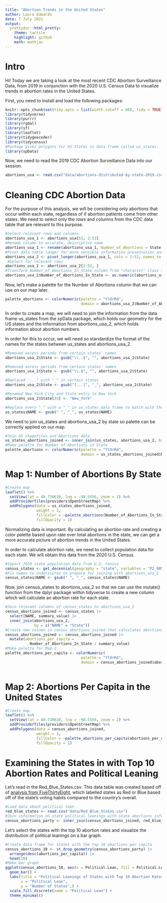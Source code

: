```yaml
---
title: "Abortion Trends in the United States"
author: Laura Edwards 
date: 7 July 2022
output: 
  prettydoc::html_pretty:
    theme: tactile
    highlight: github
    math: mathjax 
---
```


# Intro
Hi! Today we are taking a look at the most recent CDC Abortion Surveillance Data, from 2019 in conjunction with the 2020 U.S. Census Data to visualize trends in abortion rates in the United States.

First, you need to install and load the following packages:

```r
knitr::opts_chunk$set(tidy.opts = list(width.cutoff = 60), tidy = TRUE)
library(tidyverse)
library(purrr)
library(rgdal)
library(sf)
library(leaflet)
library(tidygeocoder)
library(tidycensus)
#Package gives polygons for US States in data frame called us_states.
library(spData)
```

Now, we need to read the 2019 CDC Abortion Surveillance Data into our session. 
```r
abortions_usa <- read.csv("data/abortions-distributed-by-state-2019.csv", skip = 1)
```

# Cleaning CDC Abortion Data
For the purpose of this analysis, we will be considering only abortions that occur within each state, regardless of if abortion patients come from other states. We need to select only the rows and columns from the CDC data table that are relevant to this purpose. 

```r
#Select relevant rows and columns
abortions_usa_1 <- abortions_usa[53, 2:53]
#Rename column to accurate, descriptive name
abortions_usa_1 <- rename(abortions_usa_1, Number_of_Abortions = State.Area)
#Pivot data table longer for more sensible information presentation and to prep for palette creation, which creates palettes based on a column, not a row, of values
abortions_usa_2 <- pivot_longer(abortions_usa_1, cols = 1:52, names_to = "State", values_to = "Number_of_Abortions_In_State")
 #Select for relevant rows
abortions_usa_2 <- abortions_usa_2[2:52, ]
#Transform Number_of_Abortions_In_State column from "character" class to "numeric" so that the colorNumeric palette can determine the range of the numbers and assign to color palette
abortions_usa_2$Number_of_Abortions_In_State <- as.numeric(abortions_usa_2$Number_of_Abortions_In_State) 
```
Now, let's make a palette for the Number of Abortions column that we can use on our map later. 
```r
palette_abortions <- colorNumeric(palette = "YlOrRd", 
                                  domain = abortions_usa_2$Number_of_Abortions_In_State)
```
In order to create a map, we will need to join the information from the data frame us_states from the spData package, which holds our geometry for the US states and the information from abortions_usa_2, which holds information about abortion numbers.

In order for this to occur, we will need so standardize the format of the names for the states between us_states and abortions_usa_2. 
```r
#Removed excess periods from certain states' names
abortions_usa_2$State <- gsub("\\..$", "", abortions_usa_2$State)

#Removed excess periods from certain states' names
abortions_usa_2$State <- gsub("\\.$", "", abortions_usa_2$State)

#Replaced '..." with "_" in certain states
abortions_usa_2$State <- gsub("[...]", "_", abortions_usa_2$State) 

#Renamed New York City and State entry to New York
abortions_usa_2$State[33] <- "New_York"

#Replace every " " with a "_" in us_states data frame to match with the name format for states in abortions_usa_2
us_states$NAME <- gsub(" ", "_", us_states$NAME) 
```
We need to join us_states and abortions_usa_2 by state so palette can be correctly applied on our map.
```r
#Join US shapefiles and Abortions data 
us_states_abortions_joined <- inner_join(us_states, abortions_usa_2, by = c("NAME" = "State"))
#Make palette for Number of Abortions in State
palette_abortions <- colorNumeric(palette = "YlOrRd", 
                                  domain = us_states_abortions_joined$Number_of_Abortions_In_State)
```
# Map 1: Number of Abortions By State
```r
#Create map
leaflet() %>%
  setView(lat = 40.730610, lng = -98.5556, zoom = 2) %>% 
  addProviderTiles(providers$OpenStreetMap) %>%
  addPolygons(data = us_states_abortions_joined, 
              weight = 1,
              fillColor = ~palette_abortions(Number_of_Abortions_In_State),
              fillOpacity = 1)
```
Normalizing data is important. By calculating an abortion rate and creating a color palette based upon rate over total abortions in the state, we can get a more accurate picture of abortion trends in the United States.  

In order to calculate abortion rate, we need to collect population data for each state. We will obtain this data from the 2020 U.S. Census.
```r
#Import 2020 state population data from U.S. Census
census_states <- get_decennial(geography = "state", variables = "P2_005N", year = 2020, geometry = TRUE, summary_var = "P1_001N", show_call = TRUE)
#Fix names to underscores to prepare for joining with abortions_usa_2
census_states$NAME <- gsub(" ", "_", census_states$NAME)
```
Now, join census_states to abortions_usa_2 so that we can use the mutate() function from the dplyr package within tidyverse to create a new column which will calculate an abortion rate for each state.
```r
#Join relevant columns of census_states to abortions_usa_2
census_abortions_joined <- census_states |> 
  select(NAME, summary_value) |>
  inner_join(abortions_usa_2, 
             by = c("NAME" = "State"))
#Create new column in census_abortions_joined that calculates abortions per capita for each state
census_abortions_joined <- census_abortions_joined |> 
  mutate(abortions_per_capita = 
           Number_of_Abortions_In_State / summary_value) 
#Make palette for Map 2
palette_abortions_per_capita <- colorNumeric(
                                  palette = "YlOrRd", 
                                  domain = census_abortions_joined$abortions_per_capita)
        
```
# Map 2: Abortions Per Capita in the United States
```r
#Create map
leaflet() %>%
  setView(lat = 40.730610, lng = -98.5556, zoom = 2) %>% 
  addProviderTiles(providers$OpenStreetMap) %>%
  addPolygons(data = census_abortions_joined, 
              weight = 1,
              fillColor = ~palette_abortions_per_capita(abortions_per_capita),
              fillOpacity = 1)
```
# Examining the States in with Top 10 Abortion Rates and Political Leaning

Let's read in the Red_Blue_States.csv. This data table was created based off of [analysis from FiveThirtyEight](https://fivethirtyeight.com/features/how-red-or-blue-is-your-state-your-congressional-district/), which labelled states as Red or Blue based off of the state's voting habits compared to the country's overall.  
```r
#Load data about political lean
red_blue_states <- read.csv("data/Red_Blue_States.csv") 
#Join information on state political leanings with state abortions information
census_abortions_party <- inner_join(census_abortions_joined, red_blue_states, by = c("NAME" = "State"))
```
Let's select the states with the top 10 abortion rates and visualize the distribution of political leanings on a bar graph.
```r
#Create data frame for states with the top 10 abortions per capita
census_abortions_10 <- st_drop_geometry(census_abortions_party) |>
  arrange(desc(abortions_per_capita)) |> 
  head(10)
#Make bar graph
ggplot(census_abortions_10, aes(x = Political.Lean, fill = Political.Lean)) + 
  geom_bar() +
  labs(title = "Political Leanings of States with Top 10 Abortion Rates in \n the United States as of 2019",
       x = "Political Lean", 
       y = "Number of States",) +
  scale_fill_discrete(name = "Political Lean") +
  theme_minimal() 

```






